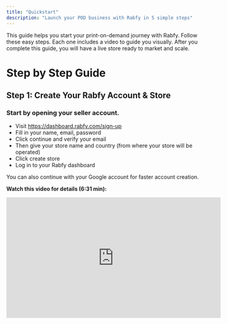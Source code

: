 ```yaml
---
title: "Quickstart"
description: "Launch your POD business with Rabfy in 5 simple steps"
---
```


This guide helps you start your print-on-demand journey with Rabfy. Follow these easy steps. Each one includes a video to guide you visually. After you complete this guide, you will have a live store ready to market and scale.

# Step by Step Guide

## Step 1: Create Your Rabfy Account & Store

### Start by opening your seller account.

- Visit [<u>https://dashboard.rabfy.com/sign-up</u>](https://dashboard.rabfy.com/sign-up)
- Fill in your name, email, password
- Click continue and verify your email
- Then give your store name and country (from where your store will be operated)
- Click create store
- Log in to your Rabfy dashboard

You can also continue with your Google account for faster account creation.

**Watch this video for details (6:31 min):**

<iframe width="560" height="315" src="https://www.youtube.com/embed/Le1g34cIQ5I?si=kqnD-q3p-ow_-UoL" title="YouTube video player" frameborder="0" allow="accelerometer; autoplay; clipboard-write; encrypted-media; gyroscope; picture-in-picture; web-share" referrerpolicy="strict-origin-when-cross-origin" allowfullscreen />

## Step 2: Connect Your Custom Domain

### Next, use your own domain to build brand trust.

- Buy a domain from any provider (like Namecheap or GoDaddy)
- Go to your **Rabfy Dashboard** → **Settings** → **Domain**
- Enter your domain name
- Follow the DNS instructions shown there
- Wait up to 24 hours for the domain to connect

**Watch this video for details (7:35 min):**

<iframe width="560" height="315" src="https://www.youtube.com/embed/44-XcbZ2dvg?si=dcEdAt7sLyMJgdSN" title="YouTube video player" frameborder="0" allow="accelerometer; autoplay; clipboard-write; encrypted-media; gyroscope; picture-in-picture; web-share" referrerpolicy="strict-origin-when-cross-origin" allowfullscreen />

## Step 3: Customize Your Rabfy Store & Complete Profile

### Now make your store look clean and professional and add necessary information on your account.

- Go to your **Rabfy Dashboard** → **Settings** → **General**
- Insert necessary information shown there
- Add your store logo and favicon and click **Save Changes**
- Now go to **Settings** → **Customization**
- Add a banner for the hero section
- Add hero title and descrioptio
- Add **CTA Label** and prefferd **CTA URL**
- Choose your favorite color theme
- Click **Save Customization** & preview your storefront
- Then go to **Settings** → **Payout** → **Payment Method**
- Add your payment method's information
- Click **Save Payment Method**

**Watch this video for details (10:56 min):**

<iframe width="560" height="315" src="https://www.youtube.com/embed/Zvskay4lVMk?si=ieeve6ZWps81rXe2" title="YouTube video player" frameborder="0" allow="accelerometer; autoplay; clipboard-write; encrypted-media; gyroscope; picture-in-picture; web-share" referrerpolicy="strict-origin-when-cross-origin" allowfullscreen />

## Step 4: Upload Designs & Publish Products

### Next, design and publish your first item.

- Go to your **Rabfy Dashboard** → **Catalog**
- Choose a product type (T-shirt, mug, tote bag, etc.)
- Upload your design
- Add a product name, description, and price
- Click **Publish** to make it live in your store

**Watch this video for details (12:26 min):**

<iframe width="560" height="315" src="https://www.youtube.com/embed/QEhefrghpsI?si=-YIYmLKzfggVr44I" title="YouTube video player" frameborder="0" allow="accelerometer; autoplay; clipboard-write; encrypted-media; gyroscope; picture-in-picture; web-share" referrerpolicy="strict-origin-when-cross-origin" allowfullscreen />

## Step 5: Start Selling

### Your store is ready to go live. It’s time to make your first sale.

- Share your store link on your preffered medium
- Promote the products to your potential customers
- When they make orders, track them and the earnings in the dashboard
- Let Rabfy handle the printing, shipping, and support

👉 For detailed tips, visit the [<u>Start Selling Guide</u>](https://docs.rabfy.com/start-selling).